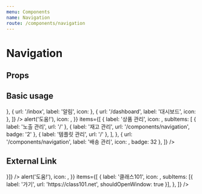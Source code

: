 ```yaml
---
menu: Components
name: Navigation
route: /components/navigation
---
```



# Navigation

## Props

<Props of={Navigation} />

## Basic usage

<Playground>
  <PlayGroundContainer>
    <Navigation pathname="/components/navigation">
      <Navigation.Section
        items={[
          { url: '/', label: '홈', icon: <Icon.Home /> },
          { url: '/inbox', label: '알림', icon: <Icon.Bell /> },
          { url: '/dashboard', label: '대시보드', icon: <Icon.Check /> },
        ]}
      />
      <Navigation.Divider />
      <Navigation.Section
        title="주문 관리"
        action={{
          onClick: () => alert('도움!'),
          icon: <Icon.Help />,
        }}
        items={[
          {
            label: '상품 관리',
            icon: <Icon.Gift />,
            subItems: [
              { label: '노출 관리', url: '/' },
              { label: '재고 관리', url: '/components/navigation', badge: '2' },
              { label: '템플릿 관리', url: '/' },
            ],
          },
          { url: '/components/navigation', label: '배송 관리', icon: <Icon.ShippingTruck />, badge: 32 },
        ]}
      />
    </Navigation>
  </PlayGroundContainer>
</Playground>

## External Link

<Playground>
  <PlayGroundContainer>
    <Navigation pathname="/components/navigation">
      <Navigation.Section
        items={[{ url: 'https://class101.net', shouldOpenWindow: true, label: '클래스101 가기', icon: <Icon.Home /> }]}
      />
      <Navigation.Divider />
      <Navigation.Section
        title="도움말"
        action={{
          onClick: () => alert('도움!'),
          icon: <Icon.Help />,
        }}
        items={[
          {
            label: '클래스101',
            icon: <Icon.Gift />,
            subItems: [{ label: '가기', url: 'https://class101.net', shouldOpenWindow: true }],
          },
        ]}
      />
    </Navigation>
  </PlayGroundContainer>
</Playground>
